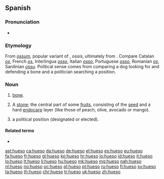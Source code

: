 ==Spanish==
{{wikipedia|lang=es}}
===Pronunciation===
* {{IPA|/ˈwe.so/|[ˈwe̞.so̞]|[ˈgwe̞.so̞]|[ˈɣwe̞.so̞]|lang=es}}

===Etymology===
From {{etyl|la|es}} ''[[ossum]]'', popular variant of {{term|os|lang=la}}, ''ossis'', ultimately from {{etyl|ine-pro|es}} {{m|ine-pro|*h₃ost-||bone}}. Compare Catalan ''[[os]]'', French ''[[os]]'', Interlingua ''[[osso]]'', Italian ''[[osso]]'', Portuguese ''[[osso]]'', Romanian ''[[os]]'', Sardinian ''[[ossu]]''.
Political sense comes from comparing a dog looking for and defending a bone and a politician searching a position.

===Noun===
{{es-noun|m}}

# {{context|anatomy|lang=es}} [[bone]].
# {{context|botany|lang=es}} A [[stone]]; the central part of some [[fruit]]s, consisting of the [[seed]] and a hard [[endocarp]] layer (like those of peach, olive, avocado or mango).
# {{context|politics|Mexico|slang|lang=es}} a political position (designated or elected).

====Related terms====
* {{l|es|ososo}}

<!--[[Category:es:Anatomy]]-->

[[ast:hueso]]
[[ca:hueso]]
[[da:hueso]]
[[de:hueso]]
[[el:hueso]]
[[es:hueso]]
[[eu:hueso]]
[[fa:hueso]]
[[fr:hueso]]
[[gl:hueso]]
[[ko:hueso]]
[[hr:hueso]]
[[io:hueso]]
[[id:hueso]]
[[it:hueso]]
[[lo:hueso]]
[[lt:hueso]]
[[li:hueso]]
[[hu:hueso]]
[[mk:hueso]]
[[mg:hueso]]
[[nah:hueso]]
[[nl:hueso]]
[[no:hueso]]
[[oc:hueso]]
[[pl:hueso]]
[[pt:hueso]]
[[ru:hueso]]
[[fi:hueso]]
[[sv:hueso]]
[[ta:hueso]]
[[th:hueso]]
[[chr:hueso]]
[[tr:hueso]]
[[uk:hueso]]
[[zh:hueso]]